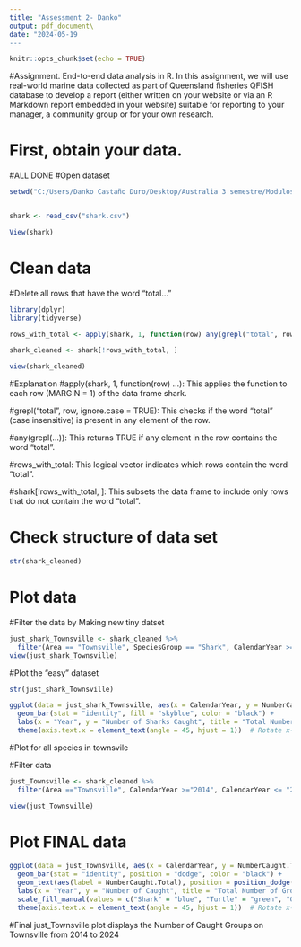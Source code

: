 ```yaml
---
title: "Assessment 2- Danko" 
output: pdf_document\
date: "2024-05-19
---
```


```r
knitr::opts_chunk$set(echo = TRUE)
```

#Assignment. End-to-end data analysis in R. In this assignment, we will use real-world marine data collected as part of Queensland fisheries QFISH database to develop a report (either written on your website or via an R Markdown report embedded in your website) suitable for reporting to your manager, a community group or for your own research.

# First, obtain your data.

#ALL DONE #Open dataset

```r

setwd("C:/Users/Danko Castaño Duro/Desktop/Australia 3 semestre/Modulos 1/INTRODUCTION TO R 4/MB5370_Mod04_Danko/MB5370_Mod04_Danko")


shark <- read_csv("shark.csv")

View(shark)
```

# Clean data

#Delete all rows that have the word "total..."

```r
library(dplyr)
library(tidyverse)

rows_with_total <- apply(shark, 1, function(row) any(grepl("total", row, ignore.case = TRUE)))

shark_cleaned <- shark[!rows_with_total, ]

view(shark_cleaned)
```

#Explanation #apply(shark, 1, function(row) ...): This applies the function to each row (MARGIN = 1) of the data frame shark.

#grepl("total", row, ignore.case = TRUE): This checks if the word "total" (case insensitive) is present in any element of the row.

#any(grepl(...)): This returns TRUE if any element in the row contains the word "total".

#rows_with_total: This logical vector indicates which rows contain the word "total".

#shark[!rows_with_total, ]: This subsets the data frame to include only rows that do not contain the word "total".

# Check structure of data set

```r
str(shark_cleaned)
```

# Plot data

#Filter the data by Making new tiny datset

```r
just_shark_Townsville <- shark_cleaned %>%
  filter(Area == "Townsville", SpeciesGroup == "Shark", CalendarYear >= "2014", CalendarYear <= "2024")
view(just_shark_Townsville)

```

#Plot the "easy" dataset

```r
str(just_shark_Townsville)
```

```r
ggplot(data = just_shark_Townsville, aes(x = CalendarYear, y = NumberCaught.Total)) +
  geom_bar(stat = "identity", fill = "skyblue", color = "black") +
  labs(x = "Year", y = "Number of Sharks Caught", title = "Total Number of Sharks Caught in Townsville by Year") +
  theme(axis.text.x = element_text(angle = 45, hjust = 1))  # Rotate x-axis labels for better readability
```

#Plot for all species in townsvile

#Filter data

```r
just_Townsville <- shark_cleaned %>%
  filter(Area =="Townsville", CalendarYear >="2014", CalendarYear <= "2024")

view(just_Townsville)

```

# Plot FINAL data

```r
ggplot(data = just_Townsville, aes(x = CalendarYear, y = NumberCaught.Total, fill = SpeciesGroup)) +
  geom_bar(stat = "identity", position = "dodge", color = "black") +
  geom_text(aes(label = NumberCaught.Total), position = position_dodge(width = 0.9), vjust = -0.5) +
  labs(x = "Year", y = "Number of Caught", title = "Total Number of Groups Caugth in Townsville from 2014-2024") +
  scale_fill_manual(values = c("Shark" = "blue", "Turtle" = "green", "Other" = "white")) +
  theme(axis.text.x = element_text(angle = 45, hjust = 1))  # Rotate x-axis labels for better readability
```

#Final just_Townsville plot displays the Number of Caught Groups on Townsville from 2014 to 2024
